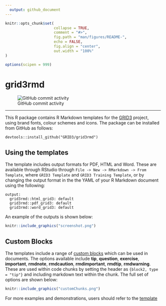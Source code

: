 ```yaml
---
  output: github_document
---
```

<!-- README.md is generated from README.Rmd. Please edit that file -->



```r
knitr::opts_chunk$set(
                      collapse = TRUE,
                      comment = "#>",
                      fig.path = "man/figures/README-",
                      echo = FALSE,
                      fig.align = "center",
                      out.width = "100%"
)

options(scipen = 999)
```

# grid3rmd 
![GitHub commit
activity](https://img.shields.io/badge/Status-Work%20In%20Progress-orange.svg)

-----

This R package contains R Markdown templates for the [GRID3](http://grid3.org/) project, using brand fonts, colour schemes and icons. The package can be installed from GitHub as follows:

```
devtools::install_github("GRID3/grid3rmd")
```

## Using the templates

The template includes output formats for PDF, HTML and Word. These are available through RStudio through `File -> New -> RMarkdown -> From Template`, where `GRID3 Template` and `GRID3 Training Template`, or by changing the output format in the  the YAML of your R Markdown document using the following:

```
output:
  grid3rmd::html_grid3: default
  grid3rmd::pdf_grid3: default
  grid3rmd::word_grid3: default
```

An example of the outputs is shown below:

```r
knitr::include_graphics("screenshot.png")
```

## Custom Blocks

The templates include a range of [custom blocks](https://bookdown.org/yihui/bookdown/custom-blocks.html) which can be used in documents. The options available include **tip**, **question**, **exercise**, **important**, **rmdnote**, **rmdcaution**, **rmdimportant**, **rmdtip**, **rmdwarning**. These are used within code chunks by setting the header as `{block2, type = "tip"}` and including markdown text within the chunk. The full set of options are shown below:

```r
knitr::include_graphics("customChunks.png")
```

For more examples and demonstrations, users should refer to the [template](https://github.com/GRID3/grid3rmd/blob/master/inst/rmarkdown/templates/gridTraining/skeleton/skeleton.Rmd)



